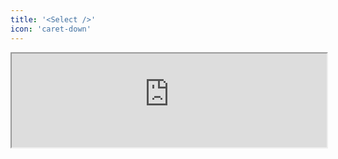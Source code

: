 ```yaml
---
title: '<Select />'
icon: 'caret-down'
---
```


<Frame>
  <iframe
    height={160}
    width='100%'
    src="https://morph-data-components-storybook.netlify.app/iframe.html?args=&globals=&id=input-components-select--select-story"
  />
</Frame>

`<Select>` は、`defineState()` 関数で宣言した状態に、選択形式で値を入力するためのコンポーネントです。

```tsx
import { defineState } from '@morph-data/components';

export const { category } = defineState({ category: 'book' });

<Select state={category}>
  <SelectItem value="book">Book</SelectItem>
  <SelectItem value="electronics">Electronics</SelectItem>
  <SelectItem value="office-products">Office products</SelectItem>
</Select>
```

## プロパティ

<ParamField path="state" type="State" required>
  コンポーネントの入力値をバインドするStateオブジェクト。 `defineState()` 関数で宣言した状態を指定してください。
</ParamField>

## サブコンポーネント

### `<SelectItem />`

`<SelectItem>` は、`<Select>` コンポーネント内で選択肢を定義するためのコンポーネントです。

```tsx
<SelectItem value="book">Book</SelectItem>
```

<ParamField path="value" type="string" required>
  選択肢の値
</ParamField>


### `<SelectItems />`

`<SelectItems>` は、`<Select>` コンポーネント内で選択肢を一括で定義するためのコンポーネントです。

Select Itemsに値を渡す方法は2つあります。

1. 配列で指定する

2. DataFrameを返却する関数のaliasを指定する



```tsx
<SelectItems>
  // 1. 配列で指定する
  <SelectItems 
    items={[
      {value: 'book', label: 'Book' },
      { value: 'electronics', label: 'Electronics' }
    ]}
    valueKey='value'
    labelKey='label'
  />

  // 2. DataFrameを返却する関数のaliasを指定する
  <SelectItems loadData="get_categories" valueKey='value' labelKey='label' />
</SelectItems>
```

<ParamField path="items" type="Array">
  選択肢の値とラベルを含む配列。どのフィールドが値として使われるか、どのフィールドがラベルとして使われるかを指定するために、`valueKey` と `labelKey` プロパティを使ってください。
</ParamField>
<ParamField path="loadData" type="string">
  選択肢を取得するためのPython関数のalias
</ParamField>
<ParamField path="valueKey" type="string">
  選択肢の値を含むフィールド名
</ParamField>
<ParamField path="labelKey" type="string">
  選択肢のラベルを含むフィールド名
</ParamField>
